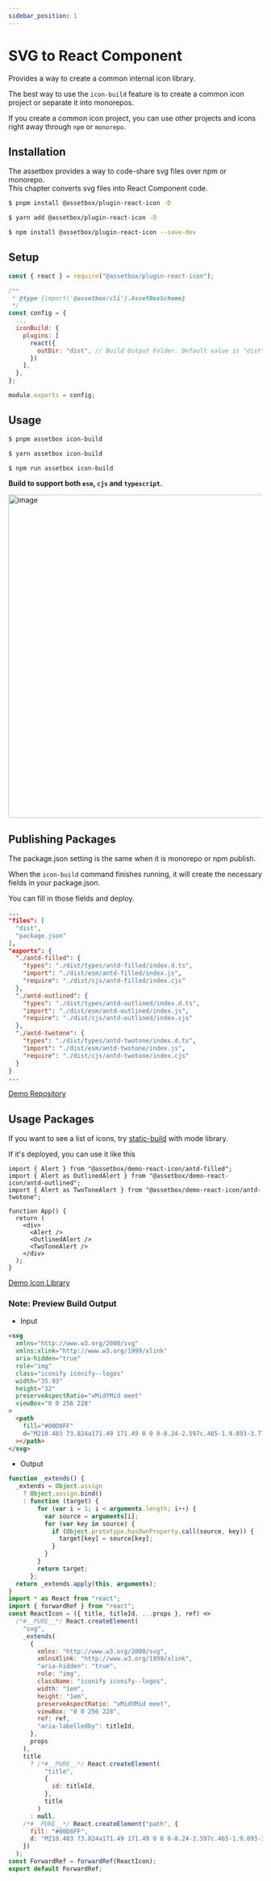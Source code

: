 ```yaml
---
sidebar_position: 1
---
```


# SVG to React Component


Provides a way to create a common internal icon library.

The best way to use the `icon-build` feature is to create a common icon project or separate it into monorepos.

If you create a common icon project, you can use other projects and icons right away through `npm` or `monorepo`.

## Installation

The assetbox provides a way to code-share svg files over npm or monorepo.  
This chapter converts svg files into React Component code.

<Tabs>
  <TabItem value="pnpm" label="pnpm" default>

```sh
$ pnpm install @assetbox/plugin-react-icon -D
```

  </TabItem>
  <TabItem value="yarn" label="yarn">

```sh
$ yarn add @assetbox/plugin-react-icon -D
```

  </TabItem>
  <TabItem value="npm" label="npm">

```sh
$ npm install @assetbox/plugin-react-icon --save-dev
```

  </TabItem>
</Tabs>

## Setup

```js twoslash title='assetbox.config.cjs'
const { react } = require("@assetbox/plugin-react-icon");

/**
 * @type {import('@assetbox/cli').AssetBoxScheme}
 */
const config = {
  ...
  iconBuild: {
    plugins: [
      react({
        outDir: "dist", // Build Output Folder. Default value is "dist"
      })
    ],
  },
};

module.exports = config;
```

## Usage

<Tabs>
  <TabItem value="pnpm" label="pnpm" default>

```sh
$ pnpm assetbox icon-build
```

  </TabItem>
  <TabItem value="yarn" label="yarn">

```sh
$ yarn assetbox icon-build
```

  </TabItem>
  <TabItem value="npm" label="npm">

```sh
$ npm run assetbox icon-build
```

  </TabItem>
</Tabs>

**Build to support both `esm`, `cjs` and `typescript`.**

<img
  width="641"
  alt="image"
  src="https://github.com/assetbox/assetbox.github.io/assets/41789633/d7539006-ea33-465c-baa8-181a49394a23"
/>

## Publishing Packages

The package.json setting is the same when it is monorepo or npm publish.

When the `icon-build` command finishes running, it will create the necessary fields in your package.json.

You can fill in those fields and deploy.

```json twoslash title='demo/package.json'
...
"files": [
  "dist",
  "package.json"
],
"exports": {
  "./antd-filled": {
    "types": "./dist/types/antd-filled/index.d.ts",
    "import": "./dist/esm/antd-filled/index.js",
    "require": "./dist/cjs/antd-filled/index.cjs"
  },
  "./antd-outlined": {
    "types": "./dist/types/antd-outlined/index.d.ts",
    "import": "./dist/esm/antd-outlined/index.js",
    "require": "./dist/cjs/antd-outlined/index.cjs"
  },
  "./antd-twotone": {
    "types": "./dist/types/antd-twotone/index.d.ts",
    "import": "./dist/esm/antd-twotone/index.js",
    "require": "./dist/cjs/antd-twotone/index.cjs"
  }
}
...
```

[Demo Repository](https://github.com/assetbox/demo/blob/main/package.json)

## Usage Packages

If you want to see a list of icons, try [static-build](https://assetbox.github.io/docs/static-build) with mode library.

If it's deployed, you can use it like this

```tsx twoslash title='example/App.tsx'
import { Alert } from "@assetbox/demo-react-icon/antd-filled";
import { Alert as OutlinedAlert } from "@assetbox/demo-react-icon/antd-outlined";
import { Alert as TwoToneAlert } from "@assetbox/demo-react-icon/antd-twotone";

function App() {
  return (
    <div>
      <Alert />
      <OutlinedAlert />
      <TwoToneAlert />
    </div>
  );
}
```

[Demo Icon Library](https://www.npmjs.com/package/@assetbox/demo-react-icon)

### Note: Preview Build Output

- Input

```html twoslash title='react-logo.svg'
<svg
  xmlns="http://www.w3.org/2000/svg"
  xmlns:xlink="http://www.w3.org/1999/xlink"
  aria-hidden="true"
  role="img"
  class="iconify iconify--logos"
  width="35.93"
  height="32"
  preserveAspectRatio="xMidYMid meet"
  viewBox="0 0 256 228"
>
  <path
    fill="#00D8FF"
    d="M210.483 73.824a171.49 171.49 0 0 0-8.24-2.597c.465-1.9.893-3.777 1.273-5.621c6.238-30.281 2.16-54.676-11.769-62.708c-13.355-7.7-35.196.329-57.254 19.526a171.23 171.23 0 0 0-6.375 5.848a155.866 155.866 0 0 0-4.241-3.917C100.759 3.829 77.587-4.822 63.673 3.233C50.33 10.957 46.379 33.89 51.995 62.588a170.974 170.974 0 0 0 1.892 8.48c-3.28.932-6.445 1.924-9.474 2.98C17.309 83.498 0 98.307 0 113.668c0 15.865 18.582 31.778 46.812 41.427a145.52 145.52 0 0 0 6.921 2.165a167.467 167.467 0 0 0-2.01 9.138c-5.354 28.2-1.173 50.591 12.134 58.266c13.744 7.926 36.812-.22 59.273-19.855a145.567 145.567 0 0 0 5.342-4.923a168.064 168.064 0 0 0 6.92 6.314c21.758 18.722 43.246 26.282 56.54 18.586c13.731-7.949 18.194-32.003 12.4-61.268a145.016 145.016 0 0 0-1.535-6.842c1.62-.48 3.21-.974 4.76-1.488c29.348-9.723 48.443-25.443 48.443-41.52c0-15.417-17.868-30.326-45.517-39.844Zm-6.365 70.984c-1.4.463-2.836.91-4.3 1.345c-3.24-10.257-7.612-21.163-12.963-32.432c5.106-11 9.31-21.767 12.459-31.957c2.619.758 5.16 1.557 7.61 2.4c23.69 8.156 38.14 20.213 38.14 29.504c0 9.896-15.606 22.743-40.946 31.14Zm-10.514 20.834c2.562 12.94 2.927 24.64 1.23 33.787c-1.524 8.219-4.59 13.698-8.382 15.893c-8.067 4.67-25.32-1.4-43.927-17.412a156.726 156.726 0 0 1-6.437-5.87c7.214-7.889 14.423-17.06 21.459-27.246c12.376-1.098 24.068-2.894 34.671-5.345a134.17 134.17 0 0 1 1.386 6.193ZM87.276 214.515c-7.882 2.783-14.16 2.863-17.955.675c-8.075-4.657-11.432-22.636-6.853-46.752a156.923 156.923 0 0 1 1.869-8.499c10.486 2.32 22.093 3.988 34.498 4.994c7.084 9.967 14.501 19.128 21.976 27.15a134.668 134.668 0 0 1-4.877 4.492c-9.933 8.682-19.886 14.842-28.658 17.94ZM50.35 144.747c-12.483-4.267-22.792-9.812-29.858-15.863c-6.35-5.437-9.555-10.836-9.555-15.216c0-9.322 13.897-21.212 37.076-29.293c2.813-.98 5.757-1.905 8.812-2.773c3.204 10.42 7.406 21.315 12.477 32.332c-5.137 11.18-9.399 22.249-12.634 32.792a134.718 134.718 0 0 1-6.318-1.979Zm12.378-84.26c-4.811-24.587-1.616-43.134 6.425-47.789c8.564-4.958 27.502 2.111 47.463 19.835a144.318 144.318 0 0 1 3.841 3.545c-7.438 7.987-14.787 17.08-21.808 26.988c-12.04 1.116-23.565 2.908-34.161 5.309a160.342 160.342 0 0 1-1.76-7.887Zm110.427 27.268a347.8 347.8 0 0 0-7.785-12.803c8.168 1.033 15.994 2.404 23.343 4.08c-2.206 7.072-4.956 14.465-8.193 22.045a381.151 381.151 0 0 0-7.365-13.322Zm-45.032-43.861c5.044 5.465 10.096 11.566 15.065 18.186a322.04 322.04 0 0 0-30.257-.006c4.974-6.559 10.069-12.652 15.192-18.18ZM82.802 87.83a323.167 323.167 0 0 0-7.227 13.238c-3.184-7.553-5.909-14.98-8.134-22.152c7.304-1.634 15.093-2.97 23.209-3.984a321.524 321.524 0 0 0-7.848 12.897Zm8.081 65.352c-8.385-.936-16.291-2.203-23.593-3.793c2.26-7.3 5.045-14.885 8.298-22.6a321.187 321.187 0 0 0 7.257 13.246c2.594 4.48 5.28 8.868 8.038 13.147Zm37.542 31.03c-5.184-5.592-10.354-11.779-15.403-18.433c4.902.192 9.899.29 14.978.29c5.218 0 10.376-.117 15.453-.343c-4.985 6.774-10.018 12.97-15.028 18.486Zm52.198-57.817c3.422 7.8 6.306 15.345 8.596 22.52c-7.422 1.694-15.436 3.058-23.88 4.071a382.417 382.417 0 0 0 7.859-13.026a347.403 347.403 0 0 0 7.425-13.565Zm-16.898 8.101a358.557 358.557 0 0 1-12.281 19.815a329.4 329.4 0 0 1-23.444.823c-7.967 0-15.716-.248-23.178-.732a310.202 310.202 0 0 1-12.513-19.846h.001a307.41 307.41 0 0 1-10.923-20.627a310.278 310.278 0 0 1 10.89-20.637l-.001.001a307.318 307.318 0 0 1 12.413-19.761c7.613-.576 15.42-.876 23.31-.876H128c7.926 0 15.743.303 23.354.883a329.357 329.357 0 0 1 12.335 19.695a358.489 358.489 0 0 1 11.036 20.54a329.472 329.472 0 0 1-11 20.722Zm22.56-122.124c8.572 4.944 11.906 24.881 6.52 51.026c-.344 1.668-.73 3.367-1.15 5.09c-10.622-2.452-22.155-4.275-34.23-5.408c-7.034-10.017-14.323-19.124-21.64-27.008a160.789 160.789 0 0 1 5.888-5.4c18.9-16.447 36.564-22.941 44.612-18.3ZM128 90.808c12.625 0 22.86 10.235 22.86 22.86s-10.235 22.86-22.86 22.86s-22.86-10.235-22.86-22.86s10.235-22.86 22.86-22.86Z"
  ></path>
</svg>
```

- Output

```js twoslash title='dist/esm/ReactLogo.js'
function _extends() {
  _extends = Object.assign
    ? Object.assign.bind()
    : function (target) {
        for (var i = 1; i < arguments.length; i++) {
          var source = arguments[i];
          for (var key in source) {
            if (Object.prototype.hasOwnProperty.call(source, key)) {
              target[key] = source[key];
            }
          }
        }
        return target;
      };
  return _extends.apply(this, arguments);
}
import * as React from "react";
import { forwardRef } from "react";
const ReactIcon = ({ title, titleId, ...props }, ref) =>
  /*#__PURE__*/ React.createElement(
    "svg",
    _extends(
      {
        xmlns: "http://www.w3.org/2000/svg",
        xmlnsXlink: "http://www.w3.org/1999/xlink",
        "aria-hidden": "true",
        role: "img",
        className: "iconify iconify--logos",
        width: "1em",
        height: "1em",
        preserveAspectRatio: "xMidYMid meet",
        viewBox: "0 0 256 228",
        ref: ref,
        "aria-labelledby": titleId,
      },
      props
    ),
    title
      ? /*#__PURE__*/ React.createElement(
          "title",
          {
            id: titleId,
          },
          title
        )
      : null,
    /*#__PURE__*/ React.createElement("path", {
      fill: "#00D8FF",
      d: "M210.483 73.824a171.49 171.49 0 0 0-8.24-2.597c.465-1.9.893-3.777 1.273-5.621c6.238-30.281 2.16-54.676-11.769-62.708c-13.355-7.7-35.196.329-57.254 19.526a171.23 171.23 0 0 0-6.375 5.848a155.866 155.866 0 0 0-4.241-3.917C100.759 3.829 77.587-4.822 63.673 3.233C50.33 10.957 46.379 33.89 51.995 62.588a170.974 170.974 0 0 0 1.892 8.48c-3.28.932-6.445 1.924-9.474 2.98C17.309 83.498 0 98.307 0 113.668c0 15.865 18.582 31.778 46.812 41.427a145.52 145.52 0 0 0 6.921 2.165a167.467 167.467 0 0 0-2.01 9.138c-5.354 28.2-1.173 50.591 12.134 58.266c13.744 7.926 36.812-.22 59.273-19.855a145.567 145.567 0 0 0 5.342-4.923a168.064 168.064 0 0 0 6.92 6.314c21.758 18.722 43.246 26.282 56.54 18.586c13.731-7.949 18.194-32.003 12.4-61.268a145.016 145.016 0 0 0-1.535-6.842c1.62-.48 3.21-.974 4.76-1.488c29.348-9.723 48.443-25.443 48.443-41.52c0-15.417-17.868-30.326-45.517-39.844Zm-6.365 70.984c-1.4.463-2.836.91-4.3 1.345c-3.24-10.257-7.612-21.163-12.963-32.432c5.106-11 9.31-21.767 12.459-31.957c2.619.758 5.16 1.557 7.61 2.4c23.69 8.156 38.14 20.213 38.14 29.504c0 9.896-15.606 22.743-40.946 31.14Zm-10.514 20.834c2.562 12.94 2.927 24.64 1.23 33.787c-1.524 8.219-4.59 13.698-8.382 15.893c-8.067 4.67-25.32-1.4-43.927-17.412a156.726 156.726 0 0 1-6.437-5.87c7.214-7.889 14.423-17.06 21.459-27.246c12.376-1.098 24.068-2.894 34.671-5.345a134.17 134.17 0 0 1 1.386 6.193ZM87.276 214.515c-7.882 2.783-14.16 2.863-17.955.675c-8.075-4.657-11.432-22.636-6.853-46.752a156.923 156.923 0 0 1 1.869-8.499c10.486 2.32 22.093 3.988 34.498 4.994c7.084 9.967 14.501 19.128 21.976 27.15a134.668 134.668 0 0 1-4.877 4.492c-9.933 8.682-19.886 14.842-28.658 17.94ZM50.35 144.747c-12.483-4.267-22.792-9.812-29.858-15.863c-6.35-5.437-9.555-10.836-9.555-15.216c0-9.322 13.897-21.212 37.076-29.293c2.813-.98 5.757-1.905 8.812-2.773c3.204 10.42 7.406 21.315 12.477 32.332c-5.137 11.18-9.399 22.249-12.634 32.792a134.718 134.718 0 0 1-6.318-1.979Zm12.378-84.26c-4.811-24.587-1.616-43.134 6.425-47.789c8.564-4.958 27.502 2.111 47.463 19.835a144.318 144.318 0 0 1 3.841 3.545c-7.438 7.987-14.787 17.08-21.808 26.988c-12.04 1.116-23.565 2.908-34.161 5.309a160.342 160.342 0 0 1-1.76-7.887Zm110.427 27.268a347.8 347.8 0 0 0-7.785-12.803c8.168 1.033 15.994 2.404 23.343 4.08c-2.206 7.072-4.956 14.465-8.193 22.045a381.151 381.151 0 0 0-7.365-13.322Zm-45.032-43.861c5.044 5.465 10.096 11.566 15.065 18.186a322.04 322.04 0 0 0-30.257-.006c4.974-6.559 10.069-12.652 15.192-18.18ZM82.802 87.83a323.167 323.167 0 0 0-7.227 13.238c-3.184-7.553-5.909-14.98-8.134-22.152c7.304-1.634 15.093-2.97 23.209-3.984a321.524 321.524 0 0 0-7.848 12.897Zm8.081 65.352c-8.385-.936-16.291-2.203-23.593-3.793c2.26-7.3 5.045-14.885 8.298-22.6a321.187 321.187 0 0 0 7.257 13.246c2.594 4.48 5.28 8.868 8.038 13.147Zm37.542 31.03c-5.184-5.592-10.354-11.779-15.403-18.433c4.902.192 9.899.29 14.978.29c5.218 0 10.376-.117 15.453-.343c-4.985 6.774-10.018 12.97-15.028 18.486Zm52.198-57.817c3.422 7.8 6.306 15.345 8.596 22.52c-7.422 1.694-15.436 3.058-23.88 4.071a382.417 382.417 0 0 0 7.859-13.026a347.403 347.403 0 0 0 7.425-13.565Zm-16.898 8.101a358.557 358.557 0 0 1-12.281 19.815a329.4 329.4 0 0 1-23.444.823c-7.967 0-15.716-.248-23.178-.732a310.202 310.202 0 0 1-12.513-19.846h.001a307.41 307.41 0 0 1-10.923-20.627a310.278 310.278 0 0 1 10.89-20.637l-.001.001a307.318 307.318 0 0 1 12.413-19.761c7.613-.576 15.42-.876 23.31-.876H128c7.926 0 15.743.303 23.354.883a329.357 329.357 0 0 1 12.335 19.695a358.489 358.489 0 0 1 11.036 20.54a329.472 329.472 0 0 1-11 20.722Zm22.56-122.124c8.572 4.944 11.906 24.881 6.52 51.026c-.344 1.668-.73 3.367-1.15 5.09c-10.622-2.452-22.155-4.275-34.23-5.408c-7.034-10.017-14.323-19.124-21.64-27.008a160.789 160.789 0 0 1 5.888-5.4c18.9-16.447 36.564-22.941 44.612-18.3ZM128 90.808c12.625 0 22.86 10.235 22.86 22.86s-10.235 22.86-22.86 22.86s-22.86-10.235-22.86-22.86s10.235-22.86 22.86-22.86Z",
    })
  );
const ForwardRef = forwardRef(ReactIcon);
export default ForwardRef;
```
